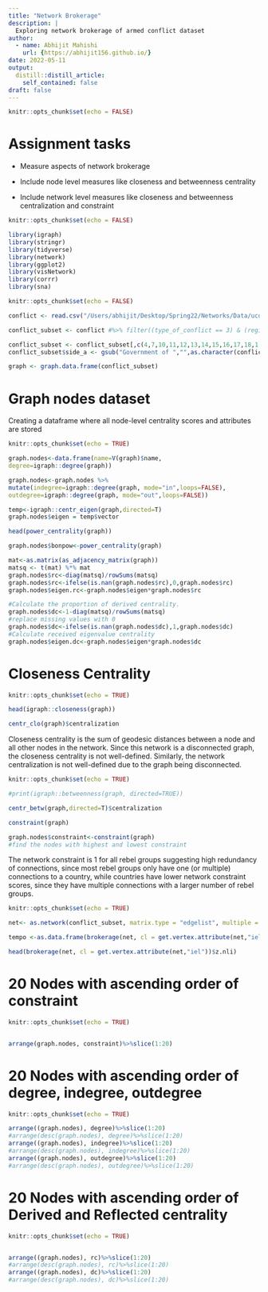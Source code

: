 ```yaml
---
title: "Network Brokerage"
description: |
  Exploring network brokerage of armed conflict dataset
author:
  - name: Abhijit Mahishi
    url: {https://abhijit156.github.io/}
date: 2022-05-11
output:
  distill::distill_article:
    self_contained: false
draft: false
---
```

```r
knitr::opts_chunk$set(echo = FALSE)
```
# Assignment tasks
-   Measure aspects of network brokerage

-   Include node level measures like closeness and betweenness centrality

-   Include network level measures like closeness and betweenness centralization and constraint


```r
knitr::opts_chunk$set(echo = FALSE)

library(igraph)
library(stringr)
library(tidyverse)
library(network)
library(ggplot2)
library(visNetwork)
library(corrr)
library(sna)

```

```r
knitr::opts_chunk$set(echo = FALSE)

conflict <- read.csv("/Users/abhijit/Desktop/Spring22/Networks/Data/ucdp-dyadic-211.csv", header=TRUE)

conflict_subset <- conflict #%>% filter((type_of_conflict == 3) & (region == 3))

conflict_subset <- conflict_subset[,c(4,7,10,11,12,13,14,15,16,17,18,1,2,3)]
conflict_subset$side_a <- gsub("Government of ","",as.character(conflict_subset$side_a))

graph <- graph.data.frame(conflict_subset)
```

# Graph nodes dataset 


Creating a dataframe where all node-level centrality scores and attributes are stored

```r
knitr::opts_chunk$set(echo = TRUE)

graph.nodes<-data.frame(name=V(graph)$name,
degree=igraph::degree(graph))

graph.nodes<-graph.nodes %>%
mutate(indegree=igraph::degree(graph, mode="in",loops=FALSE),
outdegree=igraph::degree(graph, mode="out",loops=FALSE))

temp<-igraph::centr_eigen(graph,directed=T)
graph.nodes$eigen = temp$vector

head(power_centrality(graph))

graph.nodes$bonpow<-power_centrality(graph)

mat<-as.matrix(as_adjacency_matrix(graph))
matsq <- t(mat) %*% mat
graph.nodes$rc<-diag(matsq)/rowSums(matsq)
graph.nodes$rc<-ifelse(is.nan(graph.nodes$rc),0,graph.nodes$rc)
graph.nodes$eigen.rc<-graph.nodes$eigen*graph.nodes$rc

#Calculate the proportion of derived centrality.
graph.nodes$dc<-1-diag(matsq)/rowSums(matsq)
#replace missing values with 0
graph.nodes$dc<-ifelse(is.nan(graph.nodes$dc),1,graph.nodes$dc)
#Calculate received eigenvalue centrality
graph.nodes$eigen.dc<-graph.nodes$eigen*graph.nodes$dc

```



# Closeness Centrality 
```r
knitr::opts_chunk$set(echo = TRUE)

head(igraph::closeness(graph))

centr_clo(graph)$centralization

```
Closeness centrality is the sum of geodesic distances between a node and all other nodes in the network. Since this network is a disconnected graph, the closeness centrality is not well-defined. Similarly, the network centralization is not well-defined due to the graph being disconnected. 

```r
knitr::opts_chunk$set(echo = TRUE)

#print(igraph::betweenness(graph, directed=TRUE))

centr_betw(graph,directed=T)$centralization

constraint(graph)

graph.nodes$constraint<-constraint(graph)
#find the nodes with highest and lowest constraint
```
The network constraint is 1 for all rebel groups suggesting high redundancy of connections, since most rebel groups only have one (or multiple) connections to a country, while countries have lower network constraint scores, since they have multiple connections with a larger number of rebel groups. 

```r
knitr::opts_chunk$set(echo = TRUE)

net<- as.network(conflict_subset, matrix.type = "edgelist", multiple = T)

tempo <-as.data.frame(brokerage(net, cl = get.vertex.attribute(net,"iel"))$z.nli)

head(brokerage(net, cl = get.vertex.attribute(net,"iel"))$z.nli)
```

# 20 Nodes with ascending order of constraint
```r
knitr::opts_chunk$set(echo = TRUE)


arrange(graph.nodes, constraint)%>%slice(1:20)
```
# 20 Nodes with ascending order of degree, indegree, outdegree

```r
knitr::opts_chunk$set(echo = TRUE)

arrange((graph.nodes), degree)%>%slice(1:20)
#arrange(desc(graph.nodes), degree)%>%slice(1:20)
arrange((graph.nodes), indegree)%>%slice(1:20)
#arrange(desc(graph.nodes), indegree)%>%slice(1:20)
arrange((graph.nodes), outdegree)%>%slice(1:20)
#arrange(desc(graph.nodes), outdegree)%>%slice(1:20)
```
# 20 Nodes with ascending order of Derived and Reflected centrality
```r
knitr::opts_chunk$set(echo = TRUE)


arrange((graph.nodes), rc)%>%slice(1:20)
#arrange(desc(graph.nodes), rc)%>%slice(1:20)
arrange((graph.nodes), dc)%>%slice(1:20)
#arrange(desc(graph.nodes), dc)%>%slice(1:20)
```
